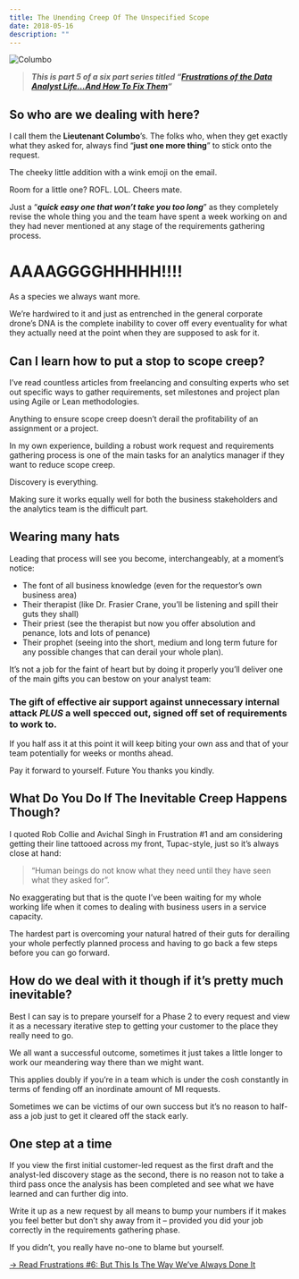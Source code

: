 ```yaml
---
title: The Unending Creep Of The Unspecified Scope
date: 2018-05-16
description: ""
---
```

![Columbo](./columbo.jpg)

> **_This is part 5 of a six part series titled &#8220;[Frustrations of the Data Analyst Life&#8230;And How To Fix Them][1]&#8220;_**

## **So who are we dealing with here?**

I call them the **Lieutenant Columbo**’s. The folks who, when they get exactly what they asked for, always find “**just one more thing**” to stick onto the request.

The cheeky little addition with a wink emoji on the email.

Room for a little one? ROFL. LOL. Cheers mate.

Just a “_**quick easy one that won’t take you too long**_” as they completely revise the whole thing you and the team have spent a week working on and they had never mentioned at any stage of the requirements gathering process.

# AAAAGGGGHHHHH!!!!

As a species we always want more.

We’re hardwired to it and just as entrenched in the general corporate drone’s DNA is the complete inability to cover off every eventuality for what they actually need at the point when they are supposed to ask for it.

## Can I learn how to put a stop to scope creep?

I’ve read countless articles from freelancing and consulting experts who set out specific ways to gather requirements, set milestones and project plan using Agile or Lean methodologies.

Anything to ensure scope creep doesn’t derail the profitability of an assignment or a project.

In my own experience, building a robust work request and requirements gathering process is one of the main tasks for an analytics manager if they want to reduce scope creep.

Discovery is everything.

Making sure it works equally well for both the business stakeholders and the analytics team is the difficult part.

## Wearing many hats

Leading that process will see you become, interchangeably, at a moment’s notice:

  * The font of all business knowledge (even for the requestor’s own business area)
  * Their therapist (like Dr. Frasier Crane, you’ll be listening and spill their guts they shall)
  * Their priest (see the therapist but now you offer absolution and penance, lots and lots of penance)
  * Their prophet (seeing into the short, medium and long term future for any possible changes that can derail your whole plan).

It’s not a job for the faint of heart but by doing it properly you’ll deliver one of the main gifts you can bestow on your analyst team:

### The gift of effective air support against unnecessary internal attack _PLUS_ a well specced out, signed off set of requirements to work to.

If you half ass it at this point it will keep biting your own ass and that of your team potentially for weeks or months ahead.

Pay it forward to yourself. Future You thanks you kindly.

## What Do You Do If The Inevitable Creep Happens Though?

I quoted Rob Collie and Avichal Singh in Frustration #1 and am considering getting their line tattooed across my front, Tupac-style, just so it’s always close at hand:

> “Human beings do not know what they need until they have seen what they asked for”.

No exaggerating but that is the quote I’ve been waiting for my whole working life when it comes to dealing with business users in a service capacity.

The hardest part is overcoming your natural hatred of their guts for derailing your whole perfectly planned process and having to go back a few steps before you can go forward.

## How do we deal with it though if it’s pretty much inevitable?

Best I can say is to prepare yourself for a Phase 2 to every request and view it as a necessary iterative step to getting your customer to the place they really need to go.

We all want a successful outcome, sometimes it just takes a little longer to work our meandering way there than we might want.

This applies doubly if you’re in a team which is under the cosh constantly in terms of fending off an inordinate amount of MI requests.

Sometimes we can be victims of our own success but it’s no reason to half-ass a job just to get it cleared off the stack early.

## One step at a time

If you view the first initial customer-led request as the first draft and the analyst-led discovery stage as the second, there is no reason not to take a third pass once the analysis has been completed and see what we have learned and can further dig into.

Write it up as a new request by all means to bump your numbers if it makes you feel better but don’t shy away from it – provided you did your job correctly in the requirements gathering phase.

If you didn’t, you really have no-one to blame but yourself.

[-> Read Frustrations #6: But This Is The Way We’ve Always Done It][2]

 [1]: https://alanhylands.com/articles/frustrations-of-the-data-analyst-life/
 [2]: https://alanhylands.com/articles/but-this-is-the-way-weve-always-done-it/